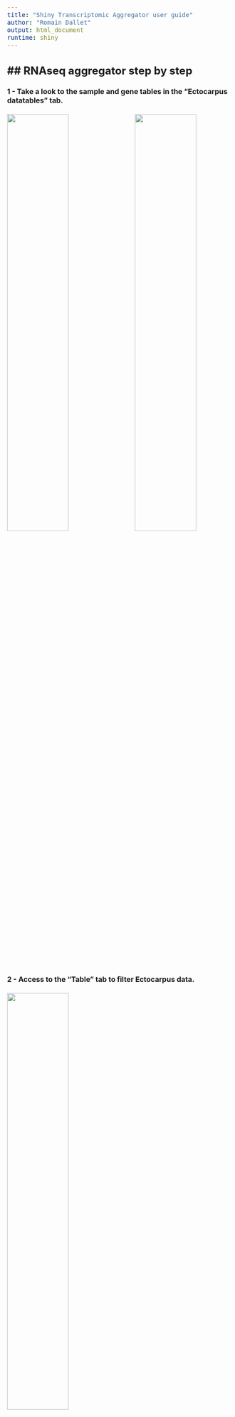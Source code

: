 ```yaml
---
title: "Shiny Transcriptomic Aggregator user guide"
author: "Romain Dallet"
output: html_document
runtime: shiny
---
```


<style type="text/css">
  body{
    font-size: 12pt;
  }
  figure { 
    display: inline-block;
  }
</style>

## RNAseq aggregator step by step
---

#### 1 - Take a look to the sample and gene tables in the "Ectocarpus datatables" tab.

<img src="www/samples_data.png" width="49%"/> <img src="www/genes_data.png" width="49%"/> 

#### 2 - Access to the "Table" tab to filter Ectocarpus data.

<img src="www/table.png" width="49%"/>

#### 3 - Select samples and/or genes filters and apply them with the "Apply filters" button.

<img src="www/filtered_table.png" width="49%"/>

#### 4 - Build a plot of the filtered data in the plots tab. **Plots are built from the data displayed in the table tab.**

<img src="www/filtered_barplot.png" width="49%"/> <img src="www/filtered_boxplot.png" width="49%"/>
<img src="www/filtered_heatmap.png" width="49%"/>


## Features
---

### Table
---

The table is the main part of Shiny Transcriptomic Aggregator.

It is used to analyze, visualize, explore and filter RNA Seq data.

It consists in two collapsible filter panels at the top of the page, one for sample metadata and the other for gene metadata, that are generated automatically from sample and gene files columns. 
Below these panels are a collapsible sample list and the table. 
The filter panels and the sample list allow selection and display of a subset of the table according to the filters chosen.

To apply filters, click on the "Apply filters" button in the upper right corner. This will update the table.

You can reset the filters by pressing the different reset filters buttons. 
Clicking on one of these buttons does not update the table. Don't forget to click on the "Apply filters" button afterwards.

The table is a dynamic overview of your data. Many features are provided such as searching, sorting or exporting for example.

<img src="www/table_features.png" width="49%"/>

### Charts
---

3 charts are available :

<table>
  <tr>
    <td align="center">Barplot</td>
    <td align="center">Boxplot</td>
    <td align="center">Heatmap</td>
  </tr>
  <tr>
    <td><img src="www/barplot.png" width="100%"/></td>
    <td><img src="www/boxplot.png" width="100%"/></td>
    <td><img src="www/heatmap.png" width="100%"/></td>
  </tr>
</table>

Use the Visualize button to preview the generated graph. It can then be downloaded in different formats.


### Optional features
---

#### Import new data
---

You can import a new set of data using the file browsers in the "Import new data" tab.

Genes, samples and TPM data files are required in this case and should be constructed as follows :

- Genes data file (.csv)

	<table class = "table table-striped table-hover">
		<thead>
		  <tr>
		  	<th><u>gene_id*</u></th>
		  	<th>gene_metadata_1</th>
		  	<th>gene_metadata_2</th>
		  	<th>...</th>
		  </tr>
		 </thead>
		 <tbody>
		  <tr>
		   <td>(character)</td>
		   <td>(character)</td>
		   <td>(character)</td>
		   <td>...</td>
		  </tr>
		  <tr>
		   <td>gene1</td>
		   <td>value</td>
		   <td>value</td>
		   <td>...</td>
		  </tr>
		  <tr>
		   <td>gene2</td>
		   <td>value</td>
		   <td>value</td>
		   <td>...</td>
		  </tr>
		  <tr>
		   <td>...</td>
		   <td>...</td>
		   <td>...</td>
		   <td>...</td>
		  </tr>
	  </tbody>
	</table>

- Samples data file (.csv)

	<table class = "table table-striped table-hover">
		<thead>
		  <tr>
		  	<th><u>sample_id*</u></th>
		  	<th><u>sample_name</u></th>
		  	<th><u>private</u></th>
		  	<th>sample_metadata_1</th>
		  	<th>sample_metadata_2</th>
		  	<th>...</th>
		  </tr>
		 </thead>
		 <tbody>
		  <tr>
		   <td>(character)</td>
		   <td>(character)</td>
		   <td>(boolean)</td>
		   <td>(character)</td>
		   <td>(character)</td>
		   <td>...</td>
		  </tr>
		  <tr>
		   <td>sample1</td>
		   <td>name1_2</td>
		   <td>TRUE</td>
		   <td>value</td>
		   <td>value</td>
		   <td>...</td>
		  </tr>
		  <tr>
		   <td>sample2</td>
		   <td>name1_2</td>
		   <td>FALSE</td>
		   <td>value</td>
		   <td>value</td>
		   <td>...</td>
		  </tr>
		  <tr>
		   <td>...</td>
		   <td>...</td>
		   <td>...</td>
		   <td>...</td>
		   <td>...</td>
		   <td>...</td>
		  </tr>	  
	  </tbody>
	</table>

- TPMs file (.csv)

	<table class = "table table-striped table-hover">
		<thead>
		  <tr>
		  	<th><u>gene_id*</u></th>
		  	<th>sample1</th>
		  	<th>sample2</th>
		  	<th>...</th>
		  </tr>
		 </thead>
		 <tbody>
		  <tr>
		   <td>(character)</td>
		   <td>(numeric)</td>
		   <td>(numeric)</td>
		   <td>...</td>
		  </tr>
		  <tr>
		   <td>gene1</td>
		   <td>TPM</td>
		   <td>TPM</td>
		   <td>...</td>
		  </tr>
		  <tr>
		   <td>gene2</td>
		   <td>TPM</td>
		   <td>TPM</td>
		   <td>...</td>
		  </tr>
		  <tr>
		   <td>...</td>
		   <td>...</td>
		   <td>...</td>
		   <td>...</td>
		  </tr>
	  </tbody>
	</table>

*(&ast;) gene_id and sample_id should be unique*

*<u>Underlined</u> columns are required and should be named as above*

*Avoid using hyphens (-) in your tables, underscores (_) are OK.*